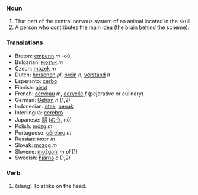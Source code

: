 === Noun ===

#That part of the central nervous system of an animal located in the skull.
#A person who contributes the main idea (the brain behind the scheme).

=== Translations ===
*Breton: [[empenn]] ''m'' -où
*Bulgarian: [[мозък]] ''m''
*Czech: [[mozek]] ''m''
*Dutch: [[hersenen]] ''pl'', [[brein]] ''n'', [[verstand]] ''n''
*Esperanto: [[cerbo]]
*Finnish: [[aivot]]
*French: [[cerveau]] ''m'', [[cervelle]] ''f'' (pejorative or culinary)
*German: [[Gehirn]] ''n'' (1,2)
*Indonesian: [[otak]], [[benak]]
*Interlingua: [[cerebro]]
*Japanese: [[脳]] ([[のう]], nō)
*Polish: [[mózg]] ''m''
*Portuguese: [[cérebro]] ''m''
*Russian: мoзг  ''m''
*Slovak: [[mozog]]  ''m''
*Slovene: [[možgani]] ''m pl'' (1)
*Swedish: [[hjärna]] ''c'' (1,2)

=== Verb ===

# (slang) To strike on the head.